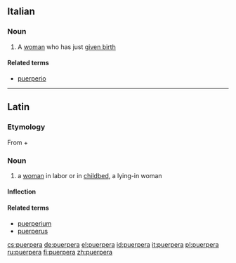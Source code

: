 ==Italian==

===Noun===
{{it-noun|puerper|f|a|e}}

# A [[woman]] who has just [[given birth]]

====Related terms====
*[[puerperio#Italian|puerperio]]
----

==Latin==

===Etymology===
From {{term|puer||boy, child|lang=la}} + {{term|pario|pariō|bear, give birth|lang=la}}

===Noun===
{{la-noun|puerpera|puerperae|puerperae|f|first}}

# a [[woman]] in labor or in [[childbed]], a lying-in woman

====Inflection====
{{la-decl-1st|puerper}}

====Related terms====
* [[puerperium]]
* [[puerperus]]

[[cs:puerpera]]
[[de:puerpera]]
[[el:puerpera]]
[[id:puerpera]]
[[it:puerpera]]
[[pl:puerpera]]
[[ru:puerpera]]
[[fi:puerpera]]
[[zh:puerpera]]